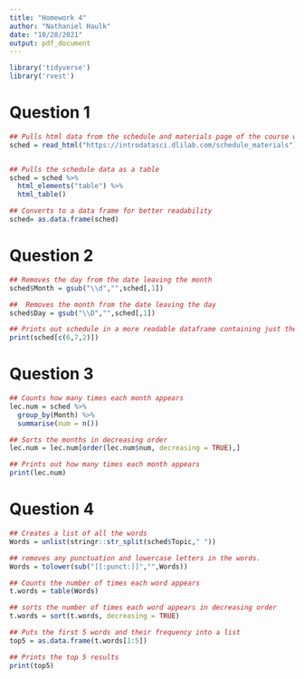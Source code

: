 ```yaml
---
title: "Homework 4"
author: "Nathaniel Haulk"
date: "10/28/2021"
output: pdf_document
---
```


```r
library('tidyverse')
library('rvest')
```

# Question 1

```r

## Pulls html data from the schedule and materials page of the course website
sched = read_html("https://introdatasci.dlilab.com/schedule_materials")


## Pulls the schedule data as a table
sched = sched %>% 
  html_elements("table") %>%
  html_table()

## Converts to a data frame for better readability
sched= as.data.frame(sched)
```
# Question 2

```r

## Removes the day from the date leaving the month
sched$Month = gsub("\\d","",sched[,1])

##  Removes the month from the date leaving the day
sched$Day = gsub("\\D","",sched[,1])

## Prints out schedule in a more readable dataframe containing just the month, day, and topic.
print(sched[c(6,7,2)])

```

# Question 3

```r
## Counts how many times each month appears
lec.num = sched %>%
  group_by(Month) %>%
  summarise(num = n())

## Sorts the months in decreasing order
lec.num = lec.num[order(lec.num$num, decreasing = TRUE),]

## Prints out how many times each month appears
print(lec.num)

```

# Question 4

```r
## Creates a list of all the words
Words = unlist(stringr::str_split(sched$Topic," "))

## removes any punctuation and lowercase letters in the words. 
Words = tolower(sub("[[:punct:]]","",Words))

## Counts the number of times each word appears
t.words = table(Words)

## sorts the number of times each word appears in decreasing order
t.words = sort(t.words, decreasing = TRUE)

## Puts the first 5 words and their frequency into a list
top5 = as.data.frame(t.words[1:5])

## Prints the top 5 results
print(top5)

```

